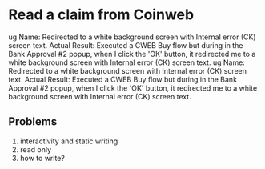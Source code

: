 
# Read a claim from Coinweb

ug Name: Redirected to a white background screen with Internal error (CK) screen text. Actual Result: Executed a
CWEB Buy flow but during in the Bank Approval #2 popup, when I click the 'OK' button, it redirected me to a
white background screen with Internal error (CK) screen text. ug Name: Redirected to a white background screen
with Internal error (CK) screen text. Actual Result: Executed a CWEB Buy flow but during in the Bank Approval #2
popup, when I click the 'OK' button, it redirected me to a white background screen with Internal error (CK)
screen text.

<StringProcessorSearchInput />

## Problems

1. interactivity and static writing
2. read only
3. how to write?
